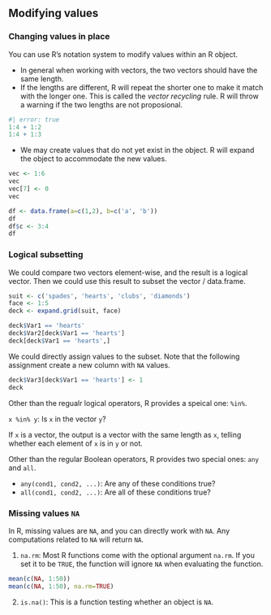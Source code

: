 ## Modifying values

### Changing values in place

You can use R’s notation system to modify values within an R object. 

- In general when working with vectors, the two vectors should have the same length.
- If the lengths are different, R will repeat the shorter one to make it match with the longer one. This is called the *vector recycling* rule. R will throw a warning if the two lengths are not proposional.

::: {#exm-}
```r
#| error: true
1:4 + 1:2
1:4 + 1:3
```
:::



- We may create values that do not yet exist in the object. R will expand the object to accommodate the new values.


::: {#exm-}

```r
vec <- 1:6
vec
vec[7] <- 0
vec
```

:::


::: {#exm-}

```r
df <- data.frame(a=c(1,2), b=c('a', 'b'))
df
df$c <- 3:4
df
```

:::


### Logical subsetting
We could compare two vectors element-wise, and the result is a logical vector. Then we could use this result to subset the vector / data.frame.



::: {#exm-}

```r
suit <- c('spades', 'hearts', 'clubs', 'diamonds')
face <- 1:5
deck <- expand.grid(suit, face)
```

```r
deck$Var1 == 'hearts'
deck$Var2[deck$Var1 == 'hearts']
deck[deck$Var1 == 'hearts',]
```
We could directly assign values to the subset. Note that the following assignment create a new column with `NA` values.


```r
deck$Var3[deck$Var1 == 'hearts'] <- 1
deck
```


:::


:::{.callout-tip}
Other than the regualr logical operators, R provides a speical one: `%in%`. 

`x %in% y`: Is `x` in the vector `y`?

If `x` is a vector, the output is a vector with the same length as `x`, telling whether each element of `x` is in `y` or not.
:::


::: {.callout-tip}
Other than the regular Boolean operators, R provides two special ones: `any` and `all`. 

- `any(cond1, cond2, ...)`: Are any of these conditions true?
- `all(cond1, cond2, ...)`: Are all of these conditions true?
:::


### Missing values `NA`

In R, missing values are `NA`, and you can directly work with `NA`. Any computations related to `NA` will return `NA`.

1. `na.rm`: Most R functions come with the optional argument `na.rm`. If you set it to be `TRUE`, the function will ignore `NA` when evaluating the function.


::: {#exm-}

```r
mean(c(NA, 1:50))
mean(c(NA, 1:50), na.rm=TRUE)
```

:::

2. `is.na()`: This is a function testing whether an object is `NA`.